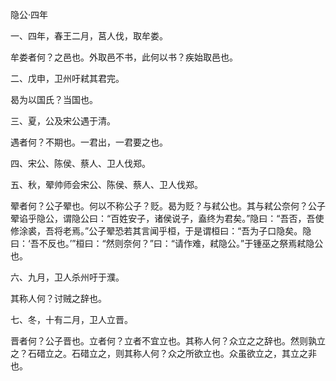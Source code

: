 

隐公·四年

一、四年，春王二月，莒人伐，取牟娄。

牟娄者何？之邑也。外取邑不书，此何以书？疾始取邑也。

二、戊申，卫州吁弒其君完。

曷为以国氏？当国也。

三、夏，公及宋公遇于清。

遇者何？不期也。一君出，一君要之也。

四、宋公、陈侯、蔡人、卫人伐郑。

五、秋，翚帅师会宋公、陈侯、蔡人、卫人伐郑。

翚者何？公子翚也。何以不称公子？贬。曷为贬？与弒公也。其与弒公奈何？公子翚谄乎隐公，谓隐公曰：“百姓安子，诸侯说子，盍终为君矣。”隐曰：“吾否，吾使修涂裘，吾将老焉。”公子翚恐若其言闻乎桓，于是谓桓曰：“吾为子口隐矣。隐曰：‘吾不反也。’”桓曰：“然则奈何？”曰：“请作难，弒隐公。”于锺巫之祭焉弒隐公也。

六、九月，卫人杀州吁于濮。

其称人何？讨贼之辞也。

七、冬，十有二月，卫人立晋。

晋者何？公子晋也。立者何？立者不宜立也。其称人何？众立之之辞也。然则孰立之？石碏立之。石碏立之，则其称人何？众之所欲立也。众虽欲立之，其立之非也。

